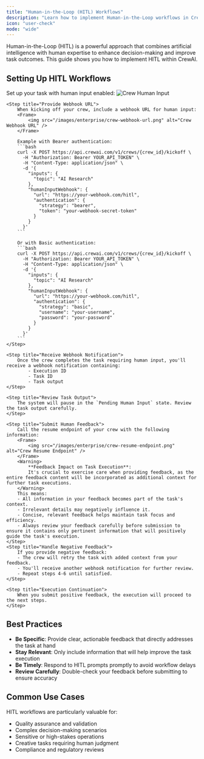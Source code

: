 ```yaml
---
title: "Human-in-the-Loop (HITL) Workflows"
description: "Learn how to implement Human-in-the-Loop workflows in CrewAI for enhanced decision-making"
icon: "user-check"
mode: "wide"
---
```


Human-in-the-Loop (HITL) is a powerful approach that combines artificial intelligence with human expertise to enhance decision-making and improve task outcomes. This guide shows you how to implement HITL within CrewAI.

## Setting Up HITL Workflows

<Steps>
    <Step title="Configure Your Task">
        Set up your task with human input enabled:
        <Frame>
            <img src="/images/enterprise/crew-human-input.png" alt="Crew Human Input" />
        </Frame>
    </Step>

    <Step title="Provide Webhook URL">
        When kicking off your crew, include a webhook URL for human input:
        <Frame>
            <img src="/images/enterprise/crew-webhook-url.png" alt="Crew Webhook URL" />
        </Frame>

        Example with Bearer authentication:
        ```bash
        curl -X POST https://api.crewai.com/v1/crews/{crew_id}/kickoff \
          -H "Authorization: Bearer YOUR_API_TOKEN" \
          -H "Content-Type: application/json" \
          -d '{
            "inputs": {
              "topic": "AI Research"
            },
            "humanInputWebhook": {
              "url": "https://your-webhook.com/hitl",
              "authentication": {
                "strategy": "bearer",
                "token": "your-webhook-secret-token"
              }
            }
          }'
        ```

        Or with Basic authentication:
        ```bash
        curl -X POST https://api.crewai.com/v1/crews/{crew_id}/kickoff \
          -H "Authorization: Bearer YOUR_API_TOKEN" \
          -H "Content-Type: application/json" \
          -d '{
            "inputs": {
              "topic": "AI Research"
            },
            "humanInputWebhook": {
              "url": "https://your-webhook.com/hitl",
              "authentication": {
                "strategy": "basic",
                "username": "your-username",
                "password": "your-password"
              }
            }
          }'
        ```
    </Step>

    <Step title="Receive Webhook Notification">
        Once the crew completes the task requiring human input, you'll receive a webhook notification containing:
            - Execution ID
            - Task ID
            - Task output
    </Step>

    <Step title="Review Task Output">
        The system will pause in the `Pending Human Input` state. Review the task output carefully.
    </Step>

    <Step title="Submit Human Feedback">
        Call the resume endpoint of your crew with the following information:
        <Frame>
            <img src="/images/enterprise/crew-resume-endpoint.png" alt="Crew Resume Endpoint" />
        </Frame>
        <Warning>
            **Feedback Impact on Task Execution**:
            It's crucial to exercise care when providing feedback, as the entire feedback content will be incorporated as additional context for further task executions.
        </Warning>
        This means:
        - All information in your feedback becomes part of the task's context.
        - Irrelevant details may negatively influence it.
        - Concise, relevant feedback helps maintain task focus and efficiency.
        - Always review your feedback carefully before submission to ensure it contains only pertinent information that will positively guide the task's execution.
    </Step>
    <Step title="Handle Negative Feedback">
        If you provide negative feedback:
        - The crew will retry the task with added context from your feedback.
        - You'll receive another webhook notification for further review.
        - Repeat steps 4-6 until satisfied.
    </Step>

    <Step title="Execution Continuation">
        When you submit positive feedback, the execution will proceed to the next steps.
    </Step>
</Steps>

## Best Practices

- **Be Specific**: Provide clear, actionable feedback that directly addresses the task at hand
- **Stay Relevant**: Only include information that will help improve the task execution
- **Be Timely**: Respond to HITL prompts promptly to avoid workflow delays
- **Review Carefully**: Double-check your feedback before submitting to ensure accuracy

## Common Use Cases

HITL workflows are particularly valuable for:
- Quality assurance and validation
- Complex decision-making scenarios
- Sensitive or high-stakes operations
- Creative tasks requiring human judgment
- Compliance and regulatory reviews 